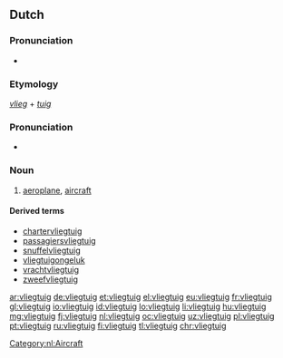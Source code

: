 ==Dutch==
{{wikipedia|lang=nl}}

===Pronunciation===
* {{IPA|/ˈvlix.tœy̯x/|lang=nl}}

===Etymology===
''[[vlieg]]'' + ''[[tuig]]''

===Pronunciation===
* {{audio|Nl-vliegtuig.ogg|audio}}

===Noun===
{{nl-noun|n|-en|vliegtuigje}}

# [[aeroplane]], [[aircraft]]

====Derived terms====
* [[chartervliegtuig]]
* [[passagiersvliegtuig]]
* [[snuffelvliegtuig]]
* [[vliegtuigongeluk]]
* [[vrachtvliegtuig]]
* [[zweefvliegtuig]]

[[Category:nl:Aircraft]]

[[ar:vliegtuig]]
[[de:vliegtuig]]
[[et:vliegtuig]]
[[el:vliegtuig]]
[[eu:vliegtuig]]
[[fr:vliegtuig]]
[[gl:vliegtuig]]
[[io:vliegtuig]]
[[id:vliegtuig]]
[[lo:vliegtuig]]
[[li:vliegtuig]]
[[hu:vliegtuig]]
[[mg:vliegtuig]]
[[fj:vliegtuig]]
[[nl:vliegtuig]]
[[oc:vliegtuig]]
[[uz:vliegtuig]]
[[pl:vliegtuig]]
[[pt:vliegtuig]]
[[ru:vliegtuig]]
[[fi:vliegtuig]]
[[tl:vliegtuig]]
[[chr:vliegtuig]]